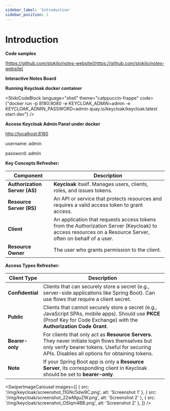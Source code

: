 ```yaml
---
sidebar_label: 'Introduction'
sidebar_position: 1
---
```


# Introduction

**Code samples**

[https://github.com/stokilo/notes-website](https://github.com/stokilo/notes-website)

**Interactive Notes Board**


<NotesBoard />

**Running Keycloak docker container**


<ShikiCodeBlock language="shell" theme="catppuccin-frappe"
                code={"docker run -p 8180:8080 -e KEYCLOAK_ADMIN=admin -e KEYCLOAK_ADMIN_PASSWORD=admin quay.io/keycloak/keycloak:latest start-dev"} />

**Access Keycloak Admin Panel under docker**

[http://localhost:8180](http://localhost:8180)

username: admin

password: admin

**Key Concepts Refresher:**

| Component              | Description                                                                                                                       |
|------------------------|-----------------------------------------------------------------------------------------------------------------------------------|
| **Authorization Server (AS)** | **Keycloak** itself. Manages users, clients, roles, and issues tokens.                                                             |
| **Resource Server (RS)**      | An API or service that protects resources and requires a valid access token to grant access.                                     |
| **Client**                    | An application that requests access tokens from the Authorization Server (Keycloak) to access resources on a Resource Server, often on behalf of a user. |
| **Resource Owner**            | The user who grants permission to the client.                                                                                  |


**Access Types Refresher:**

| Client Type     | Description                                                                                                                                                                                                                   |
|------------------|-------------------------------------------------------------------------------------------------------------------------------------------------------------------------------------------------------------------------------|
| **Confidential** | Clients that can securely store a secret (e.g., server-side applications like Spring Boot). Can use flows that require a client secret.                                                                                       |
| **Public**       | Clients that cannot securely store a secret (e.g., JavaScript SPAs, mobile apps). Should use **PKCE** (Proof Key for Code Exchange) with the **Authorization Code Grant**.                                                  |
| **Bearer-only**  | For clients that only act as **Resource Servers**. They never initiate login flows themselves but only verify bearer tokens. Useful for securing APIs. Disables all options for obtaining tokens.                            |
| **Note**         | If your Spring Boot app is only a **Resource Server**, its corresponding client in Keycloak should be set to **bearer-only**.                                                                                   |


<SwiperImageCarousel
  images={[
    { src: '/img/keycloak/screenshot_11GNc5dw9C.png', alt: 'Screenshot 1' },
    { src: '/img/keycloak/screenshot_22wMguZW.png', alt: 'Screenshot 2' },
    { src: '/img/keycloak/screenshot_OSlqm4BB.png', alt: 'Screenshot 2' },
  ]} />